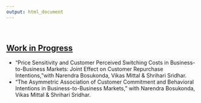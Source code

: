```yaml
---
output: html_document
---
```


&nbsp;

## <u>Work in Progress </u>

  - “Price Sensitivity and Customer Perceived Switching Costs in Business-to-Business Markets: Joint
Effect on Customer Repurchase Intentions,”with Narendra Bosukonda, Vikas Mittal & Shrihari Sridhar.
  - “The Asymmetric Association of Customer Commitment and Behavioral Intentions in
Business-to-Business Markets,” with Narendra Bosukonda, Vikas Mittal & Shrihari Sridhar.
